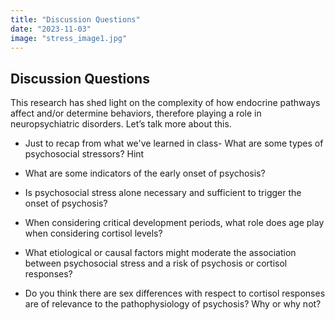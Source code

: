 ```yaml
---
title: "Discussion Questions"
date: "2023-11-03"
image: "stress_image1.jpg"
---
```




## Discussion Questions

This research has shed light on the complexity of how endocrine pathways affect and/or determine behaviors, therefore playing a role in neuropsychiatric disorders. Let's talk more about this.​ ​

-   Just to recap from what we\'ve learned in class- What are some types of psychosocial stressors? Hint​

-   What are some indicators of the early onset of psychosis?​

-   Is psychosocial stress alone necessary and sufficient to trigger the onset of psychosis? ​

-   When considering critical development periods, what role does age play when considering cortisol levels?​

-   What etiological or causal factors might moderate the association between psychosocial stress and a risk of psychosis or cortisol responses? ​

-   Do you think there are sex differences with respect to cortisol responses are of relevance to the pathophysiology of psychosis? Why or why not?​